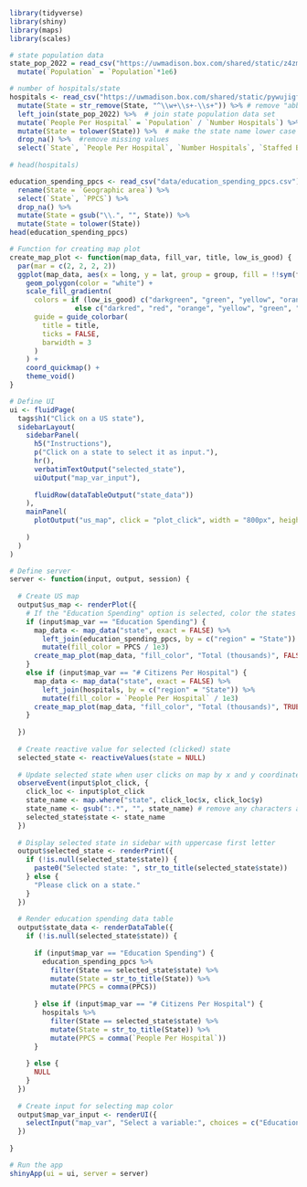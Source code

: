 ```r
library(tidyverse)
library(shiny)
library(maps)
library(scales)
```

```r
# state population data
state_pop_2022 = read_csv("https://uwmadison.box.com/shared/static/z4zms2iesc8rr6lov8x3p74or2q7syyp.csv") %>% 
  mutate(`Population` = `Population`*1e6)

# number of hospitals/state
hospitals <- read_csv("https://uwmadison.box.com/shared/static/pywujigfcjq83ka272igh6j1kn03ssqv.csv") %>%
  mutate(State = str_remove(State, "^\\w+\\s+-\\s+")) %>% # remove "abbrev -" from State col
  left_join(state_pop_2022) %>%  # join state population data set
  mutate(`People Per Hospital` = `Population` / `Number Hospitals`) %>% # create new people per hospital col
  mutate(State = tolower(State)) %>%  # make the state name lower case
  drop_na() %>%  #remove missing values
  select(`State`, `People Per Hospital`, `Number Hospitals`, `Staffed Beds`, `Total Discharges`) # change ordering
  
# head(hospitals)
```

```r
education_spending_ppcs <- read_csv("data/education_spending_ppcs.csv") %>% 
  rename(State = `Geographic area`) %>% 
  select(`State`, `PPCS`) %>% 
  drop_na() %>% 
  mutate(State = gsub("\\.", "", State)) %>%
  mutate(State = tolower(State))             
head(education_spending_ppcs)
```
```r
# Function for creating map plot
create_map_plot <- function(map_data, fill_var, title, low_is_good) {
  par(mar = c(2, 2, 2, 2))
  ggplot(map_data, aes(x = long, y = lat, group = group, fill = !!sym(fill_var))) +
    geom_polygon(color = "white") +
    scale_fill_gradientn(
      colors = if (low_is_good) c("darkgreen", "green", "yellow", "orange", "red", "darkred")
                else c("darkred", "red", "orange", "yellow", "green", "darkgreen"),
      guide = guide_colorbar(
        title = title,
        ticks = FALSE,
        barwidth = 3          
      )
    ) +
    coord_quickmap() +
    theme_void()
}
```

```r
# Define UI
ui <- fluidPage(
  tags$h1("Click on a US state"),
  sidebarLayout(
    sidebarPanel(
      h5("Instructions"),
      p("Click on a state to select it as input."),
      hr(),
      verbatimTextOutput("selected_state"),
      uiOutput("map_var_input"),
      
      fluidRow(dataTableOutput("state_data")) 
    ),
    mainPanel(
      plotOutput("us_map", click = "plot_click", width = "800px", height = "800px")
      
    )
  )
)

# Define server
server <- function(input, output, session) {
  
  # Create US map
  output$us_map <- renderPlot({
    # If the "Education Spending" option is selected, color the states based on the Total column
    if (input$map_var == "Education Spending") {
      map_data <- map_data("state", exact = FALSE) %>%
        left_join(education_spending_ppcs, by = c("region" = "State")) %>% 
        mutate(fill_color = PPCS / 1e3)
      create_map_plot(map_data, "fill_color", "Total (thousands)", FALSE)
    } 
    else if (input$map_var == "# Citizens Per Hospital") {
      map_data <- map_data("state", exact = FALSE) %>%
        left_join(hospitals, by = c("region" = "State")) %>% 
        mutate(fill_color = `People Per Hospital` / 1e3)
      create_map_plot(map_data, "fill_color", "Total (thousands)", TRUE)
    }
    
  })
  
  # Create reactive value for selected (clicked) state
  selected_state <- reactiveValues(state = NULL)
  
  # Update selected state when user clicks on map by x and y coordinates
  observeEvent(input$plot_click, {
    click_loc <- input$plot_click
    state_name <- map.where("state", click_loc$x, click_loc$y)
    state_name <- gsub(":.*", "", state_name) # remove any characters after and including ":"
    selected_state$state <- state_name
  })
  
  # Display selected state in sidebar with uppercase first letter
  output$selected_state <- renderPrint({
    if (!is.null(selected_state$state)) {
      paste0("Selected state: ", str_to_title(selected_state$state))
    } else {
      "Please click on a state."
    }
  })
  
  # Render education spending data table
  output$state_data <- renderDataTable({
    if (!is.null(selected_state$state)) {
      
      if (input$map_var == "Education Spending") {
        education_spending_ppcs %>% 
          filter(State == selected_state$state) %>%
          mutate(State = str_to_title(State)) %>% 
          mutate(PPCS = comma(PPCS))
        
      } else if (input$map_var == "# Citizens Per Hospital") {
        hospitals %>% 
          filter(State == selected_state$state) %>%
          mutate(State = str_to_title(State)) %>% 
          mutate(PPCS = comma(`People Per Hospital`))
      } 
        
    } else {
      NULL
    }
  })
  
  # Create input for selecting map color
  output$map_var_input <- renderUI({
    selectInput("map_var", "Select a variable:", choices = c("Education Spending", "# Citizens Per Hospital"))
  })
  
}

# Run the app
shinyApp(ui = ui, server = server)
```